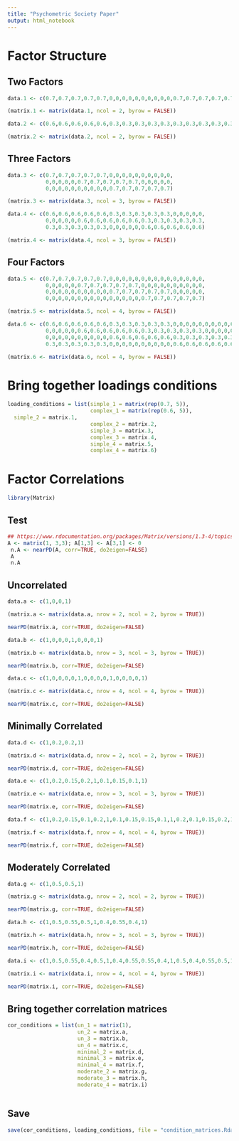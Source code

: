 ```yaml
---
title: "Psychometric Society Paper"
output: html_notebook
---
```



# Factor Structure

## Two Factors

```r
data.1 <- c(0.7,0.7,0.7,0.7,0.7,0,0,0,0,0,0,0,0,0,0,0.7,0.7,0.7,0.7,0.7)

(matrix.1 <- matrix(data.1, ncol = 2, byrow = FALSE))

```

```r
data.2 <- c(0.6,0.6,0.6,0.6,0.6,0.3,0.3,0.3,0.3,0.3,0.3,0.3,0.3,0.3,0.3,0.6,0.6,0.6,0.6,0.6)

(matrix.2 <- matrix(data.2, ncol = 2, byrow = FALSE))

```

## Three Factors

```r
data.3 <- c(0.7,0.7,0.7,0.7,0.7,0,0,0,0,0,0,0,0,0,0,
            0,0,0,0,0,0.7,0.7,0.7,0.7,0.7,0,0,0,0,0,
            0,0,0,0,0,0,0,0,0,0,0.7,0.7,0.7,0.7,0.7)

(matrix.3 <- matrix(data.3, ncol = 3, byrow = FALSE))

```


```r
data.4 <- c(0.6,0.6,0.6,0.6,0.6,0.3,0.3,0.3,0.3,0.3,0,0,0,0,0,
            0,0,0,0,0,0.6,0.6,0.6,0.6,0.6,0.3,0.3,0.3,0.3,0.3,
            0.3,0.3,0.3,0.3,0.3,0,0,0,0,0,0.6,0.6,0.6,0.6,0.6)

(matrix.4 <- matrix(data.4, ncol = 3, byrow = FALSE))

```

## Four Factors

```r
data.5 <- c(0.7,0.7,0.7,0.7,0.7,0,0,0,0,0,0,0,0,0,0,0,0,0,0,0,
            0,0,0,0,0,0.7,0.7,0.7,0.7,0.7,0,0,0,0,0,0,0,0,0,0,
            0,0,0,0,0,0,0,0,0,0,0.7,0.7,0.7,0.7,0.7,0,0,0,0,0,
            0,0,0,0,0,0,0,0,0,0,0,0,0,0,0,0.7,0.7,0.7,0.7,0.7)

(matrix.5 <- matrix(data.5, ncol = 4, byrow = FALSE))

```


```r
data.6 <- c(0.6,0.6,0.6,0.6,0.6,0.3,0.3,0.3,0.3,0.3,0,0,0,0,0,0,0,0,0,0,
            0,0,0,0,0,0.6,0.6,0.6,0.6,0.6,0.3,0.3,0.3,0.3,0.3,0,0,0,0,0,
            0,0,0,0,0,0,0,0,0,0,0.6,0.6,0.6,0.6,0.6,0.3,0.3,0.3,0.3,0.3,
            0.3,0.3,0.3,0.3,0.3,0,0,0,0,0,0,0,0,0,0,0.6,0.6,0.6,0.6,0.6)

(matrix.6 <- matrix(data.6, ncol = 4, byrow = FALSE))

```
# Bring together loadings conditions
```r
loading_conditions = list(simple_1 = matrix(rep(0.7, 5)),
                          complex_1 = matrix(rep(0.6, 5)),
  simple_2 = matrix.1,
                          complex_2 = matrix.2,
                          simple_3 = matrix.3,
                          complex_3 = matrix.4,
                          simple_4 = matrix.5,
                          complex_4 = matrix.6)
```



# Factor Correlations

```r
library(Matrix)
```


## Test

```r
## https://www.rdocumentation.org/packages/Matrix/versions/1.3-4/topics/nearPD
A <- matrix(1, 3,3); A[1,3] <- A[3,1] <- 0
 n.A <- nearPD(A, corr=TRUE, do2eigen=FALSE)
 A
 n.A
```

## Uncorrelated

```r
data.a <- c(1,0,0,1)

(matrix.a <- matrix(data.a, nrow = 2, ncol = 2, byrow = TRUE))

nearPD(matrix.a, corr=TRUE, do2eigen=FALSE)
```


```r
data.b <- c(1,0,0,0,1,0,0,0,1)

(matrix.b <- matrix(data.b, nrow = 3, ncol = 3, byrow = TRUE))

nearPD(matrix.b, corr=TRUE, do2eigen=FALSE)
```


```r
data.c <- c(1,0,0,0,0,1,0,0,0,0,1,0,0,0,0,1)

(matrix.c <- matrix(data.c, nrow = 4, ncol = 4, byrow = TRUE))

nearPD(matrix.c, corr=TRUE, do2eigen=FALSE)
```


## Minimally Correlated

```r
data.d <- c(1,0.2,0.2,1)

(matrix.d <- matrix(data.d, nrow = 2, ncol = 2, byrow = TRUE))

nearPD(matrix.d, corr=TRUE, do2eigen=FALSE)
```


```r
data.e <- c(1,0.2,0.15,0.2,1,0.1,0.15,0.1,1)

(matrix.e <- matrix(data.e, nrow = 3, ncol = 3, byrow = TRUE))

nearPD(matrix.e, corr=TRUE, do2eigen=FALSE)
```


```r
data.f <- c(1,0.2,0.15,0.1,0.2,1,0.1,0.15,0.15,0.1,1,0.2,0.1,0.15,0.2,1)

(matrix.f <- matrix(data.f, nrow = 4, ncol = 4, byrow = TRUE))

nearPD(matrix.f, corr=TRUE, do2eigen=FALSE)
```

## Moderately Correlated

```r
data.g <- c(1,0.5,0.5,1)

(matrix.g <- matrix(data.g, nrow = 2, ncol = 2, byrow = TRUE))

nearPD(matrix.g, corr=TRUE, do2eigen=FALSE)
```


```r
data.h <- c(1,0.5,0.55,0.5,1,0.4,0.55,0.4,1)

(matrix.h <- matrix(data.h, nrow = 3, ncol = 3, byrow = TRUE))

nearPD(matrix.h, corr=TRUE, do2eigen=FALSE)
```


```r
data.i <- c(1,0.5,0.55,0.4,0.5,1,0.4,0.55,0.55,0.4,1,0.5,0.4,0.55,0.5,1)

(matrix.i <- matrix(data.i, nrow = 4, ncol = 4, byrow = TRUE))
  
nearPD(matrix.i, corr=TRUE, do2eigen=FALSE)
```


## Bring together correlation matrices

```r
cor_conditions = list(un_1 = matrix(1),
                      un_2 = matrix.a,
                      un_3 = matrix.b,
                      un_4 = matrix.c,
                      minimal_2 = matrix.d,
                      minimal_3 = matrix.e,
                      minimal_4 = matrix.f,
                      moderate_2 = matrix.g,
                      moderate_3 = matrix.h,
                      moderate_4 = matrix.i)
                      
```

## Save
```r
save(cor_conditions, loading_conditions, file = "condition_matrices.Rdata")
```



